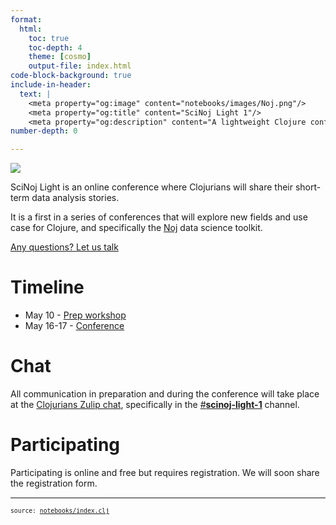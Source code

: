 ```yaml
---
format:
  html:
    toc: true
    toc-depth: 4
    theme: [cosmo]
    output-file: index.html
code-block-background: true
include-in-header:
  text: |
    <meta property="og:image" content="notebooks/images/Noj.png"/>
    <meta property="og:title" content="SciNoj Light 1"/>
    <meta property="og:description" content="A lightweight Clojure conference of data analysis stories"/>
number-depth: 0

---
```

<style></style><style>.printedClojure .sourceCode {
  background-color: transparent;
  border-style: none;
}
</style><style>.clay-limit-image-width .clay-image {max-width: 100%}
.clay-side-by-side .sourceCode {margin: 0}
.clay-side-by-side {margin: 1em 0}
</style>
<script src="index_files/md-default0.js" type="text/javascript"></script><script src="index_files/md-default1.js" type="text/javascript"></script>
![](notebooks/images/Noj.png){fig-alt="Noj logo"}

SciNoj Light is an online conference where Clojurians will share their short-term data analysis stories.

It is a first in a series of conferences that will explore new fields and use case for Clojure, and specifically the [Noj](https://scicloj.github.io/noj/) data science toolkit.

<a class="btn btn-secondary btn-sm px-4 mb-2" href="https://scicloj.github.io/docs/community/contact/" role="button">Any questions? Let us talk</a>


# Timeline
* May 10 - [Prep workshop](https://scicloj.github.io/blog/data-analyis-with-clojure-free-workshop-may-10th-initial-survey/)
* May 16-17 - [Conference](https://clojureverse.org/t/scinoj-light-1st-conference/)


# Chat
All communication in preparation and during the conference will take place at the [Clojurians Zulip chat](https://scicloj.github.io/docs/community/chat/), specifically in the [#**scinoj-light-1**](https://clojurians.zulipchat.com/#narrow/channel/479601-scinoj-light-1) channel.


# Participating
Participating is online and free but requires registration.
We will soon share the registration form.


```{=html}
<div style="background-color:grey;height:2px;width:100%;"></div>
```



```{=html}
<div><pre><small><small>source: <a href="https://github.com/scicloj/clay/blob/main/notebooks/index.clj">notebooks/index.clj</a></small></small></pre></div>
```
